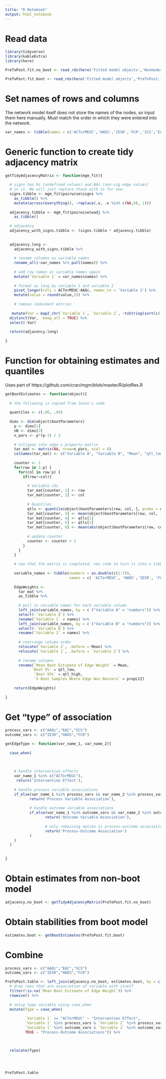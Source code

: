 ```yaml
---
title: "R Notebook"
output: html_notebook
---
```



# Read data

```r
library(tidyverse)
library(kableExtra)
library(here)

PreToPost.fit.no_boot <- read_rds(here('Fitted model objects','Nonmoderated','Nonbootstrapped','PreToPost.fit'))

PreToPost.fit.boot <- read_rds(here('Fitted model objects','PreToPost.fit.boot'))

```


# Set names of rows and columns

The network model itself does not store the names of the nodes, so input them here manually. Must match the order in which they were entered into the network.

```r

var_names <- tibble(names = c('ACTorMEUC','HADS','IESR','FCR','SCS','EAC','AAQc'))
```

# Generic function to create tidy adjacency matrix

```r


getTidyAdjacencyMatrix <- function(mgm_fit){
  
  # signs has 0s (undefined values) and NAs (non-sig edge values)
  # in it. We will just replace those with 1s for now.
  signs.tibble <- mgm_fit$pairwise$signs %>% 
    as_tibble() %>%
    mutate(across(everything(), ~replace(.x, .x %in% c(NA,0), 1)))
  
  adjacency.tibble <- mgm_fit$pairwise$wadj %>%
    as_tibble()
  
  # adjacency 
  adjacency_with_signs.tibble <- (signs.tibble * adjacency.tibble)
  
  
  adjacency.long <- 
    adjacency_with_signs.tibble %>%
    
    # rename columns as variable names
    rename_all(~var_names %>% pull(names)) %>%
    
    # add row names as variable names again
    mutate(`Variable 1` = var_names$names) %>%
    
    # format as long by variable 1 and variable 2
    pivot_longer(cols = ACTorMEUC:AAQc, names_to = 'Variable 2') %>%
    mutate(value = round(value,2)) %>%
    
    # remove redundant entries
    
   mutate(Var = map2_chr(`Variable 1`, `Variable 2`, ~toString(sort(c(.x, .y))))) %>%
  distinct(Var, .keep_all = TRUE) %>%
  select(-Var)
  
  return(adjacency.long)
  
}


```

# Function for obtaining estimates and quantiles

Uses part of https://github.com/cran/mgm/blob/master/R/plotRes.R
```r


getBootEstimates <- function(object){
  
  # the following is copied from Jonas's code
  
  quantiles <- c(.05, .95)
  
  dims <- dim(object$bootParameters)
    p <- dims[1]
    nB <- dims[3]
    n_pars <- p*(p-1) / 2
    
    # Collapse into edge x property matrix
    tar_mat <- matrix(NA, nrow=n_pars, ncol = 6)
    colnames(tar_mat) <- c("Variable A", "Variable B", "Mean", "qtl_low", "qtl_high", "propLtZ")
    
    counter <- 1
    for(row in 1:p) {
      for(col in row:p) {
        if(row!=col){
          
          # Variable ids
          tar_mat[counter, 1] <- row
          tar_mat[counter, 2] <- col
          
          # Quantiles
          qtls <- quantile(object$bootParameters[row, col, ], probs = quantiles)
          tar_mat[counter, 3] <- mean(object$bootParameters[row, col, ])
          tar_mat[counter, 4] <- qtls[1]
          tar_mat[counter, 5] <- qtls[2]
          tar_mat[counter, 6] <- mean(abs(object$bootParameters[row, col, ]) > 0) # proportion estimates > 0
          
          # update counter
          counter <- counter + 1
        }
      }
    }
    
    # now that the matrix is completed, new code to turn it into a tibble with my variable names embedded
    
    variable_names <- tibble(numbers = as.double(c(1:7)),
                             names = c( 'ACTorMEUC', 'HADS','IESR', 'FCR', 'SCS', 'EAC', 'AAQc'))
    
    EdgeWeights <-
      tar_mat %>%
      as_tibble %>%
      
      # pull in variable names for each variable column
      left_join(variable_names, by = c ("Variable A" = "numbers")) %>%
      select(-`Variable A`) %>%
      rename(`Variable 1` = names) %>%
      left_join(variable_names, by = c ("Variable B" = "numbers")) %>%
      select(-`Variable B`) %>%
      rename(`Variable 2` = names) %>%
      
      # rearrange column order
      relocate(`Variable 2`, .before = Mean) %>%
      relocate(`Variable 1`, .before = `Variable 2`) %>%
      
      # rename columns
      rename(`Mean Boot Estimate of Edge Weight` = Mean,
            `Boot 5%` = qtl_low,
             `Boot 95%` = qtl_high,
             `% Boot Samples Where Edge Was Nonzero` = propLtZ)
    
    return(EdgeWeights)
    
}

```


# Get "type" of association

```r
process_vars <- c("AAQc","EAC","SCS")
outcome_vars <- c("IESR","HADS","FCR")

getEdgeType <- function(var_name_1, var_name_2){
  
  case_when(
    
    
    
    # handle intervention effects
    var_name_1 %in% c("ACTorMEUC"), 
     return('Intervention Effect'),
    
    # handle process variable associations
    if_else(var_name_1 %in% process_vars && var_name_2 %in% process_vars,
           return('Process Variable Association'),
           
           # handle outcome variable associations
           if_else(var_name_1 %in% outcome_vars && var_name_2 %in% outcome_vars,
                  return('Outcome Variable Association'),
                  
                  # only remaining option is process-outcome association
                  return('Process-Outcome Association')
           )
    )
  )
  
  
}

```


# Obtain estimates from non-boot model
```r

adjacency.no_boot <- getTidyAdjacencyMatrix(PreToPost.fit.no_boot)

```

# Obtain stabilities from boot model

```r

estimates.boot <- getBootEstimates(PreToPost.fit.boot)

```

# Combine

```r

process_vars <- c("AAQc","EAC","SCS")
outcome_vars <- c("IESR","HADS","FCR")

PreToPost.table <- left_join(adjacency.no_boot, estimates.boot, by = c('Variable 1', 'Variable 2')) %>%
  # drop rows that are association of variable with itself
  filter(!is.na(`Mean Boot Estimate of Edge Weight`)) %>%
  rowwise() %>%
  
  # setup type variable using case_when
  mutate(Type = case_when(
         
         `Variable 1` == "ACTorMEUC" ~ "Intervention Effect",
         `Variable 1` %in% process_vars & `Variable 2` %in% process_vars ~ "Process Variable Associations",
         `Variable 1` %in% outcome_vars & `Variable 2` %in% outcome_vars ~ "Outcome Variable Associations",
         TRUE ~ "Process-Outcome Associations")) %>%
         
         
        
  relocate(Type)


  

PreToPost.table
```